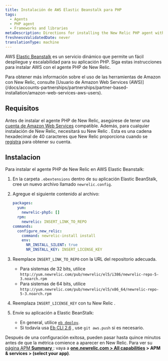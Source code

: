 ```yaml
---
title: Instalación de AWS Elastic Beanstalk para PHP
tags:
  - Agents
  - PHP agent
  - Frameworks and libraries
metaDescription: Directions for installing the New Relic PHP agent with Elastic Beanstalk.
freshnessValidatedDate: never
translationType: machine
---
```


AWS [Elastic Beanstalk](https://aws.amazon.com/elasticbeanstalk) es un servicio dinámico que permite un fácil despliegue y escalabilidad para su aplicación PHP. Siga estas instrucciones para instalar AWS con el agente PHP de New Relic.

<Callout variant="tip">
  Para obtener más información sobre el uso de las herramientas de Amazon con New Relic, consulte [Usuario de Amazon Web Services (AWS)](/docs/accounts-partnerships/partnerships/partner-based-installation/amazon-web-services-aws-users).
</Callout>

## Requisitos

Antes de instalar el agente PHP de New Relic, asegúrese de tener una [cuenta de Amazon Web Services](http://aws.amazon.com/elasticbeanstalk/ "El enlace se abre en una ventana nueva.") compatible. Además, para cualquier instalación de New Relic, necesitará su New Relic <InlinePopover type="licenseKey"/>. Esta es una cadena hexadecimal de 40 caracteres que New Relic proporciona cuando se [registra](http://newrelic.com/signup "El enlace se abre en una ventana nueva.") para obtener su cuenta.

## Instalacion

Para instalar el agente PHP de New Relic en AWS Elastic Beanstalk:

1. En la carpeta `.ebextensions` dentro de su aplicación Elastic BeanStalk, cree un nuevo archivo llamado `newrelic.config`.

2. Agregue el siguiente contenido al archivo:

   ```yml
   packages:
     yum:
       newrelic-php5: []
     rpm:
       newrelic: INSERT_LINK_TO_REPO
   commands:
     configure_new_relic:
       command: newrelic-install install
       env:
         NR_INSTALL_SILENT: true
         NR_INSTALL_KEY: INSERT_LICENSE_KEY
   ```

3. Reemplace `INSERT_LINK_TO_REPO` con la URL del repositorio adecuada.

   * Para sistemas de 32 bits, utilice `http://yum.newrelic.com/pub/newrelic/el5/i386/newrelic-repo-5-3.noarch.rpm`
   * Para sistemas de 64 bits, utilice `http://yum.newrelic.com/pub/newrelic/el5/x86_64/newrelic-repo-5-3.noarch.rpm`

4. Reemplaza `INSERT_LICENSE_KEY` con tu New Relic <InlinePopover type="licenseKey"/>.

5. Envíe su aplicación a Elastic BeanStalk:

   * En general, utilice [`eb deploy`](http://docs.aws.amazon.com/elasticbeanstalk/latest/dg/eb3-deploy.html).
   * Si todavía usa [Eb CLI 2.6](http://docs.aws.amazon.com/elasticbeanstalk/latest/dg/eb-cli.html) , use `git aws.push` si es necesario.

Después de una configuración exitosa, pueden pasar hasta quince minutos antes de que la métrica comience a aparecer en New Relic. Para ver su [página APM <DNT>**Summary**</DNT> ](/docs/apm/applications-menu/monitoring/applications-overview-dashboard): vaya a <DNT>**[one.newrelic.com > All capabilities](https://one.newrelic.com/all-capabilities) > APM & services > (select your app)**</DNT>.